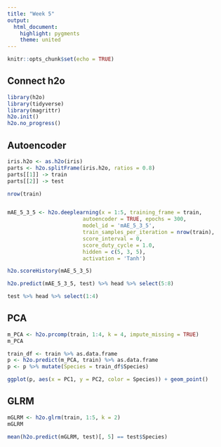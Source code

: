 ```yaml
---
title: "Week 5"
output: 
  html_document: 
    highlight: pygments
    theme: united
---
```


```r
knitr::opts_chunk$set(echo = TRUE)
```

## Connect h2o

```r
library(h2o)
library(tidyverse)
library(magrittr)
h2o.init()
h2o.no_progress()
```

## Autoencoder

```r
iris.h2o <- as.h2o(iris)
parts <- h2o.splitFrame(iris.h2o, ratios = 0.8)
parts[[1]] -> train
parts[[2]] -> test

nrow(train)


mAE_5_3_5 <- h2o.deeplearning(x = 1:5, training_frame = train,
                        autoencoder = TRUE, epochs = 300,
                        model_id = 'mAE_5_3_5',
                        train_samples_per_iteration = nrow(train),
                        score_interval = 0,
                        score_duty_cycle = 1.0,
                        hidden = c(5, 3, 5),
                        activation = 'Tanh')

h2o.scoreHistory(mAE_5_3_5)

h2o.predict(mAE_5_3_5, test) %>% head %>% select(5:8)

test %>% head %>% select(1:4)

```

## PCA

```r
m_PCA <- h2o.prcomp(train, 1:4, k = 4, impute_missing = TRUE)
m_PCA

train_df <- train %>% as.data.frame
p <- h2o.predict(m_PCA, train) %>% as.data.frame
p <- p %>% mutate(Species = train_df$Species)

ggplot(p, aes(x = PC1, y = PC2, color = Species)) + geom_point()

```


## GLRM

```r
mGLRM <- h2o.glrm(train, 1:5, k = 2)
mGLRM

mean(h2o.predict(mGLRM, test)[, 5] == test$Species)

```
 